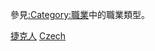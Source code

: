{{Catnav|頁面分類|各種主題的頁面分類|按國家分類|各國人物|捷克人}}
{{Catnav|頁面分類|人物|職業|按职业分类的各国人物}}
{{Catnav|頁面分類|人物|各國人物|捷克人}}

參見[[:Category:職業|:Category:職業]]中的職業類型。
{{Commons category|People of the Czech Republic by occupation}}

[[Category:捷克人|]]
[[Category:各職業諸國人物|Czech]]